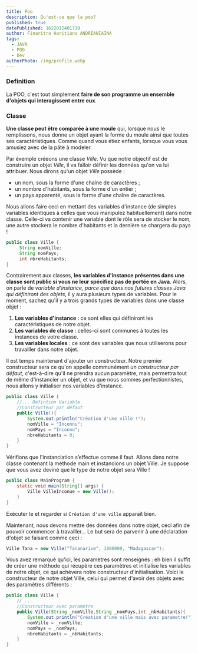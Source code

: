 ---
title: Poo
description: Qu'est-ce que la poo?
published: true
datePublished: 1622812401719
author: Finaritra Haritiana ANDRIANIAINA
tags:
  - JAVA
  - POO
  - Dev
authorPhoto: /img/profile.webp
---

### Definition

La POO, c'est tout simplement **faire de son programme un ensemble d'objets qui interagissent entre eux**.

### Classe

**Une classe peut être comparée à une moule** qui, lorsque nous le remplissons, nous donne un objet ayant la forme du moule ainsi que toutes ses caractéristiques. Comme quand vous étiez enfants, lorsque vous vous amusiez avec de la pâte à modeler.

Par éxemple créeons une classe _Ville_.
Vu que notre objectif est de construire un objet _Ville_, il va falloir définir les données qu'on va lui attribuer.
Nous dirons qu'un objet _Ville_ possède :

- un nom, sous la forme d'une chaîne de caractères ;
- un nombre d'habitants, sous la forme d'un entier ;
- un pays apparenté, sous la forme d'une chaîne de caractères.

Nous allons faire ceci en mettant des variables d'instance (de simples variables identiques à celles que vous manipulez habituellement) dans notre classe. Celle-ci va contenir une variable dont le rôle sera de stocker le nom, une autre stockera le nombre d'habitants et la dernière se chargera du pays !

```java
public class Ville {
     String nomVille;
     String nomPays;
     int nbreHabitants;
}
```

Contrairement aux classes, **les variables d'instance présentes dans une classe sont public si vous ne leur spécifiez pas de portée en Java**. Alors, on parle de _variable d'instance, parce que dans nos futures classes Java qui définiront des objets_, il y aura plusieurs types de variables. Pour le moment, sachez qu'il y a trois grands types de variables dans une classe objet :

1. **Les variables d'instance** : ce sont elles qui définiront les caractéristiques de notre objet.
2. **Les variables de classe** : celles-ci sont communes à toutes les instances de votre classe.
3. **Les variables locales** : ce sont des variables que nous utiliserons pour travailler dans notre objet.

Il est temps maintenant d'ajouter un constructeur.
Notre premier constructeur sera ce qu'on appelle communément _un constructeur par défaut_, c'est-à-dire qu'il ne prendra aucun paramètre, mais permettra tout de même d'instancier un objet, et vu que nous sommes perfectionnistes, nous allons y initialiser nos variables d'instance.

```java
public class Ville {
    //... Défintion Variable
    //Constructeur par défaut
    public Ville(){
        System.out.println("Création d'une ville !");
        nomVille = "Inconnu";
        nomPays = "Inconnu";
        nbreHabitants = 0;
    }
}

```

Vérifions que l'instanciation s’effectue comme il faut. Allons dans notre classe contenant la méthode main et instancions un objet Ville. Je suppose que vous avez deviné que le type de notre objet sera Ville !

```java
public class MainProgram {
    static void main(String[] args) {
        Ville VilleInconue = new Ville();
    }
}
```

Exécuter le et regarder si `Création d'une ville` apparaît bien.

Maintenant, nous devons mettre des données dans notre objet, ceci afin de pouvoir commencer à travailler… Le but sera de parvenir à une déclaration d'objet se faisant comme ceci :

```java
Ville Tana = new Ville("Tananarive", 1000000, "Madagascar");
```

Vous avez remarqué qu'ici, les paramètres sont renseignés : eh bien il suffit de créer une méthode qui récupère ces paramètres et initialise les variables de notre objet, ce qui achèvera notre constructeur d'initialisation.
Voici le constructeur de notre objet Ville, celui qui permet d'avoir des objets avec des paramètres différents :

```java
public class Ville {
    // ...
    //Constructeur avec parametre
    public Ville(String _nomVille,String _nomPays,int _nbHabitants){
        System.out.println("Création d'une ville mais avec parametre!");
        nomVille = _nomVille;
        nomPays = _nomPays;
        nbreHabitants = _nbHabitants;
    }
}
```
